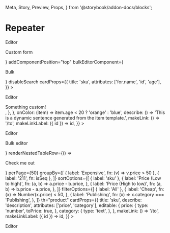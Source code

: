   Meta,
  Story,
  Preview,
  Props,
} from '@storybook/addon-docs/blocks';


<Meta title="Repeater/Repeater" component={Repeater} />

# Repeater

<Preview>
  <Story name="Empty">
    <Repeater data={[]}>
      <p>Editor</p>
    </Repeater>
  </Story>
  <Story name="With custom add">
    <Repeater
      addComponent={<p>Custom form</p>}
      addComponentPosition="top"
      bulkEditorComponent={<p>Bulk</p>}
      disableSearch
      cardProps={{
        title: 'sku',
        attributes: ['for.name', 'id', 'age'],
      }}
    >
      <p>Editor</p>
    </Repeater>
  </Story>
  <Story name="Without options">
    <Repeater
      disableMultiselect
      cardProps={{
        title: 'sku',
        attributes: ['for.name', 'id', 'age'],
        editable: {
          position: {
            renderer: () => <div>Something custom!</div>,
          },
        },
        onColor: (item) =>
          item.age < 20 ? 'orange' : 'blue',
        describe: () =>
          'This is a dynamic sentence generated from the item template.',
        makeLink: () => '/to',
        makeLinkLabel: ({ id }) => id,
      }}
    >
      <p>Editor</p>
    </Repeater>
  </Story>
  <Story name="Custom renderers">
    <Repeater
      bulkEditorComponent={<p>Bulk editor</p>}
      renderNestedTableRow={() => <p>Check me out</p>}
      perPage={50}
      groupBy={[
        { label: 'Expensive', fn: (v) => v.price > 50 },
        { label: '211', fn: isSeq },
      ]}
      sortOptions={[
        { label: 'sku' },
        {
          label: 'Price (Low to high)',
          fn: (a, b) => a.price - b.price,
        },
        {
          label: 'Price (High to low)',
          fn: (a, b) => b.price - a.price,
        },
      ]}
      filterOptions={[
        { label: 'All' },
        {
          label: 'Cheap',
          fn: (x) => Number(x.price) < 50,
        },
        {
          label: 'Publishing',
          fn: (x) => x.category === 'Publishing',
        },
      ]}
      th="product"
      cardProps={{
        title: 'sku',
        describe: 'description',
        attributes: ['price', 'category'],
        editable: {
          price: {
            type: 'number',
            toPrice: true,
          },
          category: {
            type: 'text',
          },
        },
        makeLink: () => '/to',
        makeLinkLabel: ({ id }) => id,
      }}
    >
      <p>Editor</p>
    </Repeater>
  </Story>
</Preview>
